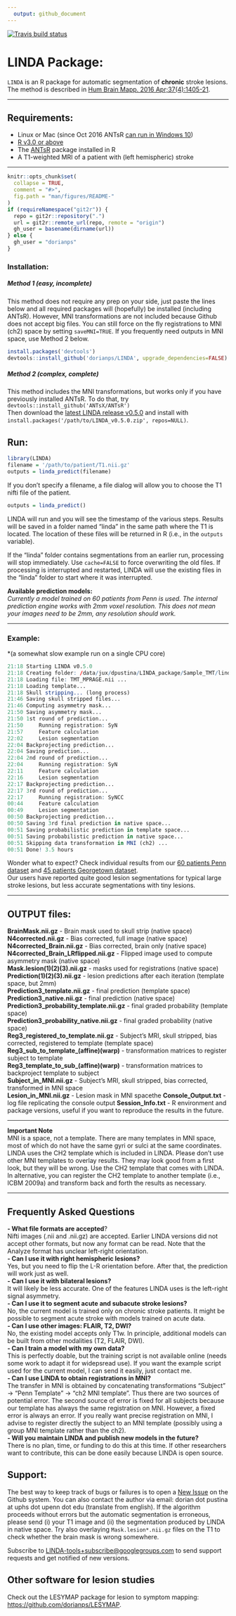 ```yaml
---
  output: github_document
---
```


[![Travis build status](https://travis-ci.org/dorianps/LINDA.svg?branch=master)](https://travis-ci.org/dorianps/LINDA)
<!--
[![AppVeyor Build Status](https://ci.appveyor.com/api/projects/status/github/muschellij2/LINDA?branch=master&svg=true)](https://ci.appveyor.com/project/muschellij2/LINDA)
[![Coverage status](https://codecov.io/gh/muschellij2/LINDA/branch/master/graph/badge.svg)](https://codecov.io/gh/muschellij2/LINDA)

-->
<!-- README.md is generated from README.Rmd. Please edit that file -->

# LINDA Package: 

`LINDA` is an R package for automatic segmentation of **chronic** stroke lesions.  
The method is described in [Hum Brain Mapp. 2016
Apr;37(4):1405-21](http://onlinelibrary.wiley.com/doi/10.1002/hbm.23110/abstract).  

-----

## Requirements:  

* Linux or Mac (since Oct 2016 ANTsR [can run in
Windows 10](https://github.com/stnava/ANTsR/wiki/Installing-ANTsR-in-Windows-10-\(along-with-FSL,-Rstudio,-Freesurfer,-etc\).))  
* [R v3.0 or above](http://www.r-project.org/)  
* The [ANTsR](http://stnava.github.io/ANTsR/) package installed in R
* A T1-weighted MRI of a patient with (left hemispheric) stroke

-----

```r
knitr::opts_chunk$set(
  collapse = TRUE,
  comment = "#>",
  fig.path = "man/figures/README-"
)
if (requireNamespace("git2r")) {
  repo = git2r::repository(".")
  url = git2r::remote_url(repo, remote = "origin") 
  gh_user = basename(dirname(url))
} else {
  gh_user = "dorianps"
}
```


### Installation:

##### Method 1 (easy, incomplete)
This method does not require any prep on your side, just paste the lines below and all required packages will (hopefully) be installed (including ANTsR). However, MNI transformations are not included because Github does not accept big files. You can still force on the fly registrations to MNI (ch2) space by  setting `saveMNI=TRUE`. If you frequently need outputs in MNI space, use Method 2 below.  

``` r
install.packages('devtools')
devtools::install_github('dorianps/LINDA', upgrade_dependencies=FALSE)
```


##### Method 2 (complex, complete)
This method includes the MNI transformations, but works only if you have previously installed ANTsR. To do that, try `devtools::install_github('ANTsX/ANTsR')`  
Then download the [latest
LINDA release v0.5.0](https://github.com/dorianps/LINDA/releases/download/0.5.0/LINDA_v0.5.0.zip) and install with `install.packages('/path/to/LINDA_v0.5.0.zip', repos=NULL)`.



## Run:
``` r
library(LINDA)
filename = '/path/to/patient/T1.nii.gz'
outputs = linda_predict(filename)
```

If you don't specify a filename, a file dialog will allow you to choose the T1 nifti file of the patient.

``` r
outputs = linda_predict()
```

LINDA will run and you will see the timestamp of the various steps. 
Results will be saved in a folder named “linda” in the same path where the T1 is located. The location of these files will be returned in R (i.e., in the `outputs` variable).

If the "linda" folder contains segmentations from an earlier run, processing will stop immediately. Use `cache=FALSE` to force overwriting the old files. If processing is interrupted and restarted, LINDA will use the existing files in the "linda" folder to start where it was interrupted.



**Available prediction models:**  
*Currently a model trained on 60 patients from Penn is used. The
internal prediction engine works with 2mm voxel resolution. This does
not mean your images need to be 2mm, any resolution should work.*

-----

### Example:
*(a somewhat slow example run on a single CPU core)
``` r
21:18 Starting LINDA v0.5.0
21:18 Creating folder: /data/jux/dpustina/LINDA_package/Sample_TMT/linda
21:18 Loading file: TMT_MPRAGE.nii ...
21:18 Loading template...
21:18 Skull stripping... (long process)
21:46 Saving skull stripped files...
21:46 Computing asymmetry mask...
21:50 Saving asymmetry mask...
21:50 1st round of prediction...
21:50     Running registration: SyN
21:57     Feature calculation 
22:02     Lesion segmentation
22:04 Backprojecting prediction...
22:04 Saving prediction...
22:04 2nd round of prediction...
22:04     Running registration: SyN
22:11     Feature calculation 
22:16     Lesion segmentation
22:17 Backprojecting prediction...
22:17 3rd round of prediction...
22:17     Running registration: SyNCC
00:44     Feature calculation 
00:49     Lesion segmentation
00:50 Backprojecting prediction...
00:50 Saving 3rd final prediction in native space...
00:51 Saving probabilistic prediction in template space...
00:51 Saving probabilistic prediction in native space...
00:51 Skipping data transformation in MNI (ch2) ...
00:51 Done! 3.5 hours 
```

Wonder what to expect? Check individual results from our [60 patients
Penn
dataset](https://drive.google.com/file/d/0BxHeqEv37qqDT085MHAyMzFJcVk)
and [45 patients Georgetown
dataset](https://drive.google.com/open?id=0BxHeqEv37qqDY1psaC14QXZSOXc).  
Our users have reported quite good lesion segmentations for typical
large stroke lesions, but less accurate segmentations with tiny lesions.

-----

## OUTPUT files:

**BrainMask.nii.gz** - Brain mask used to skull strip (native space)  
**N4corrected.nii.gz** - Bias corrected, full image (native space)  
**N4corrected\_Brain.nii.gz** - Bias corrected, brain only (native
space)  
**N4corrected\_Brain\_LRflipped.nii.gz** - Flipped image used to compute
asymmetry mask (native space)  
**Mask.lesion(1)(2)(3).nii.gz** - masks used for registrations (native
space)  
**Prediction(1)(2)(3).nii.gz** - lesion predictions after each iteration
(template space, but 2mm)  
**Prediction3\_template.nii.gz** - final prediction (template space)  
**Prediction3\_native.nii.gz** - final prediction (native space)  
**Prediction3\_probability\_template.nii.gz** - final graded probability
(template space)  
**Prediction3\_probability\_native.nii.gz** - final graded probability
(native space)  
**Reg3\_registered\_to\_template.nii.gz** - Subject’s MRI, skull
stripped, bias corrected, registered to template (template space)  
**Reg3\_sub\_to\_template\_(affine)(warp)** - transformation matrices to
register subject to template  
**Reg3\_template\_to\_sub\_(affine)(warp)** - transformation matrices to
backproject template to subject  
**Subject\_in\_MNI.nii.gz** - Subject’s MRI, skull stripped, bias
corrected, transformed in MNI space  
**Lesion\_in\_MNI.nii.gz** - Lesion mask in MNI spacethe 
**Console_Output.txt** - log file replicating the console output
**Session_Info.txt** - R environment and package versions, useful if you want to reproduce the results in the future. 

-----

**Important Note**  
MNI is a space, not a template. There are many templates in MNI space,
most of which do not have the same gyri or sulci at the same
coordinates. LINDA uses the CH2 template which is included in LINDA.
Please don’t use other MNI templates to overlay results. They may look
good from a first look, but they will be wrong. Use the CH2 template
that comes with LINDA. In alternative, you can register the CH2 template
to another template (i.e., ICBM 2009a) and transform back and forth the
results as necessary.

-----

## Frequently Asked Questions

**- What file formats are accepted**?  
Nifti images (.nii and .nii.gz) are accepted. Earlier LINDA versions did not accept other formats, but now any format can be read. Note that the Analyze format has unclear left-right orientation.  
**- Can I use it with right hemispheric lesions?**  
Yes, but you need to flip the L-R orientation before. After that, the
prediction will work just as well.  
**- Can I use it with bilateral lesions?**  
It will likely be less accurate. One of the features LINDA uses is the
left-right signal asymmetry.  
**- Can I use it to segment acute and subacute stroke lesions?**  
No, the current model is trained only on chronic stroke patients. It
might be possible to segment acute stroke with models trained on acute
data.  
**- Can I use other images: FLAIR, T2, DWI?**  
No, the existing model accepts only T1w. In principle, additional models
can be built from other modalities (T2, FLAIR, DWI).  
**- Can I train a model with my own data?**  
This is perfectly doable, but the training script is not available
online (needs some work to adapt it for widepsread use). If you want the
example script used for the current model, I can send it easily, just
contact me.  
**- Can I use LINDA to obtain registrations in MNI?**  
The transfer in MNI is obtained by concatenating transformations
“Subject” -\> “Penn Template” -\> “ch2 MNI template”. Thus there are
two sources of potential error. The second source of error is fixed for
all subjects because our template has always the same registration on
MNI. However, a fixed error is always an error. If you really want
precise registration on MNI, I advise to register directly the subject
to an MNI template (possibly using a group MNI template rather than the
ch2).  
**- Will you maintain LINDA and publish new models in the future?**  
There is no plan, time, or funding to do this at this time. If other
researchers want to contribute, this can be done easily because LINDA is
open source.

## Support:

The best way to keep track of bugs or failures is to open a [New
Issue](https://github.com/dorianps/LINDA/issues) on the Github system.
You can also contact the author via email: dorian dot pustina at uphs
dot upenn dot edu (translate from english). If the algorithm proceeds
without errors but the automatic segmentation is erroneous, please send
(i) your T1 image and (ii) the segmentation produced by LINDA in native
space. Try also overlaying `Mask.lesion*.nii.gz` files on the T1 to
check whether the brain mask is wrong somewhere.  
  
Subscribe to <LINDA-tools+subscribe@googlegroups.com> to send support requests and get notified of new versions.
  
## Other software for lesion studies

Check out the LESYMAP package for lesion to symptom mapping:
<https://github.com/dorianps/LESYMAP>.

